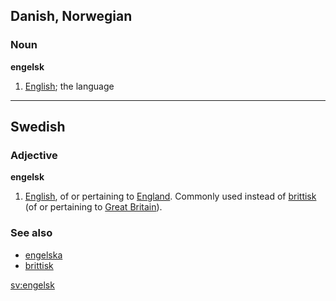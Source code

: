 ==Danish, Norwegian==
===Noun===
'''engelsk'''

#[[English]]; the language

----
==Swedish==
{{sv-mermest|engelsk|engelskt|engelske|engelska}}
===Adjective===

'''engelsk'''


#[[English]], of or pertaining to [[England]]. Commonly used instead of [[brittisk]] (of or pertaining to [[Great Britain]]).

===See also===
*[[engelska]]
*[[brittisk]]

[[sv:engelsk]]